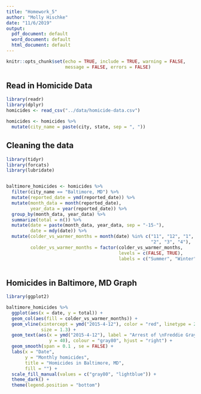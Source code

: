 ```yaml
---
title: "Homework_5"
author: "Molly Hischke"
date: "11/6/2019"
output:
  pdf_document: default
  word_document: default
  html_document: default
---
```


```r
knitr::opts_chunk$set(echo = TRUE, include = TRUE, warning = FALSE, 
                      message = FALSE, errors = FALSE)
```

## Read in Homicide Data

```r
library(readr)
library(dplyr)
homicides <- read_csv("../data/homicide-data.csv")

homicides <- homicides %>% 
  mutate(city_name = paste(city, state, sep = ", "))

```

## Cleaning the data

```r
library(tidyr)
library(forcats)
library(lubridate)


baltimore_homicides <- homicides %>% 
  filter(city_name == "Baltimore, MD") %>% 
  mutate(reported_date = ymd(reported_date)) %>% 
  mutate(month_data = month(reported_date),
         year_data = year(reported_date)) %>% 
  group_by(month_data, year_data) %>% 
  summarize(total = n()) %>% 
  mutate(date = paste(month_data, year_data, sep = "-15-"), 
         date = mdy(date)) %>% 
  mutate(colder_vs_warmer_months = month(date) %in% c("11", "12", "1", 
                                                      "2", "3", "4"),
         colder_vs_warmer_months = factor(colder_vs_warmer_months, 
                                          levels = c(FALSE, TRUE),
                                          labels = c("Summer", "Winter")))
         

```

## Homicides in Baltimore, MD Graph

```r
library(ggplot2)

baltimore_homicides %>% 
  ggplot(aes(x = date, y = total)) +
  geom_col(aes(fill = colder_vs_warmer_months)) +
  geom_vline(xintercept = ymd("2015-4-12"), color = "red", linetype = 2, 
             size = 1.3) +
  geom_text(aes(x = ymd("2015-4-12"), label = "Arrest of \nFreddie Gray", 
                y = 40), colour = "gray80", hjust = "right") +
  geom_smooth(span = 0.1 , se = FALSE) + 
  labs(x = "Date",
       y = "Monthly homicides",
       title = "Homicides in Baltimore, MD",
       fill = "") +
  scale_fill_manual(values = c("gray80", "lightblue")) + 
  theme_dark() +
  theme(legend.position = "bottom") 

```


